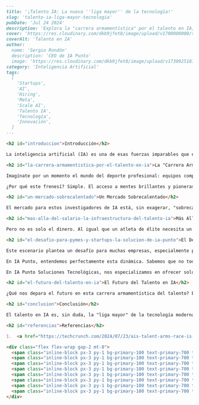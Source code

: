 ```markdown
---
title: '¡Talento IA: La nueva ''liga mayor'' de la tecnología!'
slug: 'talento-ia-liga-mayor-tecnologia'
pubDate: 'Jul 24 2024'
description: 'Explora la "carrera armamentística" por el talento en IA, donde investigadores y desarrolladores son las "superestrellas" más buscadas. Descubre por qué las empresas invierten millones y cómo IA Punto democratiza el acceso a la IA sin la necesidad de competir por talentos de élite.'
cover: 'https://res.cloudinary.com/dkb9jfet8/image/upload/v1700000000/talento_ia_placeholder.jpg'
coverAlt: 'Talento en IA'
author:
  name: 'Sergio Rondón'
  description: 'CEO de IA Punto'
  image: 'https://res.cloudinary.com/dkb9jfet8/image/upload/v1739925181/sergio_gdcaeh.png'
category: 'Inteligencia Artificial'
tags:
  [
    'Startups',
    'AI',
    'Hiring',
    'Meta',
    'Scale AI',
    'Talento IA',
    'Tecnología',
    'Innovación',
  ]
---

<h2 id="introduccion">Introducción</h2>

La inteligencia artificial (IA) es una de esas fuerzas imparables que están redefiniendo nuestro mundo, desde cómo interactuamos con la tecnología hasta cómo operan las empresas. Nos ha permitido imaginar un futuro lleno de posibilidades, donde la eficiencia y la innovación se encuentran a la vuelta de la esquina. Pero, ¿alguna vez te has detenido a pensar en el verdadero motor detrás de esta revolución? No es solo el hardware o los datos masivos; es el talento humano. Y aquí es donde la historia se pone interesante.

<h2 id="la-carrera-armamentistica-por-el-talento-en-ia">La "Carrera Armamentística" por el Talento en IA</h2>

Imagínate por un momento el mundo del deporte profesional: equipos compitiendo ferozmente no solo en el campo de juego, sino también en las oficinas, luchando por fichar a las superestrellas más codiciadas. Ofrecen contratos multimillonarios, los mejores entrenadores y las instalaciones más avanzadas para asegurar que ese talento rinda al máximo. Pues bien, la industria de la IA está experimentando un fenómeno sorprendentemente similar. Estamos asistiendo a una verdadera "carrera armamentística" por el talento en inteligencia artificial, donde los investigadores y desarrolladores más brillantes son el equivalente a los atletas de élite, y las empresas están dispuestas a pagar cifras que antes eran impensables para asegurarse sus servicios.

¿Por qué este frenesí? Simple. El acceso a mentes brillantes y pioneras en IA se ha vuelto tan, o incluso más, crucial que la capacidad de cómputo o la cantidad de datos disponibles. Estos expertos no solo entienden cómo funcionan los algoritmos complejos; son los que los crean, los perfeccionan y encuentran aplicaciones innovadoras que nadie más ha imaginado. Son los visionarios que empujan los límites de lo posible, transformando ideas abstractas en soluciones tangibles que cambian las industrias.

<h2 id="un-mercado-sobrecalentado">Un Mercado Sobrecalentado</h2>

El mercado para estos investigadores de IA está, sin exagerar, "sobrecalentado". Las ofertas de trabajo incluyen paquetes salariales de ensueño, bonificaciones estratosféricas y beneficios que rivalizan con los de cualquier estrella deportiva. Las grandes tecnológicas, como Meta y otras gigantes, están a la vanguardia de esta competición, utilizando su vasto poder financiero para atraer y retener a los mejores. Esto no solo crea una escasez de talento para el resto del ecosistema, sino que también eleva las expectativas salariales a niveles sin precedentes para cualquiera que tenga una experiencia significativa en este campo.

<h2 id="mas-alla-del-salario-la-infraestructura-del-talento-ia">Más Allá del Salario: La Infraestructura del Talento IA</h2>

Pero no es solo el dinero. Al igual que un atleta de élite necesita un gimnasio de última generación, un equipo de apoyo y la mejor nutrición, los investigadores de IA necesitan una infraestructura de primera. Esto incluye acceso a potentes superordenadores, vastas bases de datos, herramientas de software especializadas y un entorno de trabajo colaborativo que fomente la innovación. Las empresas que aspiran a liderar la frontera de la IA no solo están invirtiendo en personas, sino también en el ecosistema completo necesario para que esas personas prosperen y produzcan resultados revolucionarios.

<h2 id="el-desafio-para-pymes-y-startups-la-solucion-de-ia-punto">El Desafío para PYMES y Startups: La Solución de IA Punto</h2>

Este escenario plantea un desafío para muchas empresas, especialmente para aquellas que no cuentan con los presupuestos ilimitados de las grandes corporaciones. ¿Cómo pueden las pequeñas y medianas empresas, o incluso las startups prometedoras, competir en esta liga de "grandes ligas" del talento en IA? Aquí es donde entra en juego nuestra visión en IA Punto Soluciones Tecnológicas.

En IA Punto, entendemos perfectamente esta dinámica. Sabemos que no todas las organizaciones pueden participar en una guerra de ofertas por los mejores talentos de IA o construir la infraestructura que esto demanda. Por eso, nuestro enfoque es democratizar el acceso a la inteligencia artificial, haciendo que sus beneficios sean accesibles para cualquier tipo de negocio. No creemos que necesites fichar a un equipo de "superestrellas" para aprovechar el poder transformador de la IA.

En IA Punto Soluciones Tecnológicas, nos especializamos en ofrecer soluciones de IA personalizadas y listas para usar que encapsulan la inteligencia y la innovación que tus operaciones necesitan, sin la necesidad de que tu empresa tenga que entrar en la costosa y competitiva carrera por el talento. Ya sea que busques automatizar procesos, analizar grandes volúmenes de datos para tomar decisiones más inteligentes, mejorar la experiencia de tu cliente con chatbots avanzados o implementar sistemas de visión artificial, en IA Punto estamos preparados para guiarte. Nuestro equipo de expertos está constantemente investigando y aplicando las últimas tendencias en IA para que tu negocio pueda beneficiarse de la vanguardia tecnológica de manera eficiente y escalable. En resumen, IA Punto te ayuda a cosechar los beneficios de la IA sin tener que competir en la arena profesional de los fichajes de talentos.

<h2 id="el-futuro-del-talento-en-ia">El Futuro del Talento en IA</h2>

¿Qué nos depara el futuro en esta carrera armamentística del talento? Es probable que la demanda siga siendo alta, al menos mientras la IA continúe evolucionando a un ritmo tan vertiginoso. Podríamos ver nuevos modelos de colaboración, la aparición de "agencias de talento" especializadas en IA o incluso una mayor inversión en la educación y formación para crear la próxima generación de genios de la IA. Lo que es seguro es que, incluso a medida que las máquinas se vuelven más inteligentes, la chispa de la creatividad humana y el ingenio de nuestros talentos más brillantes seguirán siendo el combustible más valioso para la revolución de la inteligencia artificial.

<h2 id="conclusion">Conclusión</h2>

El talento en IA es, sin duda, la "liga mayor" de la tecnología moderna, impulsando la innovación y redefiniendo las capacidades de las empresas. Aunque la competencia por los cerebros más brillantes es feroz, soluciones como las de IA Punto democratizan el acceso a esta tecnología, permitiendo a cualquier negocio aprovechar su poder transformador sin la necesidad de entrar en una costosa guerra de ofertas. La inversión en talento y en ecosistemas que fomenten la innovación seguirá siendo clave para el avance de la IA en el futuro.

<h2 id="referencias">Referencias</h2>

1.  <a href="https://techcrunch.com/2024/07/23/ais-talent-arms-race-is-starting-to-look-like-pro-sports/" target="_blank" rel="noopener noreferrer">TechCrunch: AI’s talent arms race is starting to look like pro sports</a>

<div class="flex flex-wrap gap-2 mt-8">
  <span class="inline-block px-3 py-1 bg-primary-100 text-primary-700 text-xs font-semibold rounded-full shadow-sm">Startups</span>
  <span class="inline-block px-3 py-1 bg-primary-100 text-primary-700 text-xs font-semibold rounded-full shadow-sm">AI</span>
  <span class="inline-block px-3 py-1 bg-primary-100 text-primary-700 text-xs font-semibold rounded-full shadow-sm">Hiring</span>
  <span class="inline-block px-3 py-1 bg-primary-100 text-primary-700 text-xs font-semibold rounded-full shadow-sm">Meta</span>
  <span class="inline-block px-3 py-1 bg-primary-100 text-primary-700 text-xs font-semibold rounded-full shadow-sm">Scale AI</span>
  <span class="inline-block px-3 py-1 bg-primary-100 text-primary-700 text-xs font-semibold rounded-full shadow-sm">Talento IA</span>
  <span class="inline-block px-3 py-1 bg-primary-100 text-primary-700 text-xs font-semibold rounded-full shadow-sm">Tecnología</span>
  <span class="inline-block px-3 py-1 bg-primary-100 text-primary-700 text-xs font-semibold rounded-full shadow-sm">Innovación</span>
</div>
```